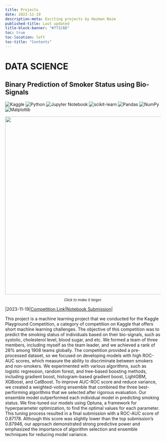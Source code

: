 ```yaml
---
title: Projects
date: 2023-11-19
description-meta: Exciting projects by Hazman Naim
published-title: Last updated
title-block-banner: "#771C6D"
toc: true
toc-location: left
toc-title: "Contents"
---
```


# DATA SCIENCE

## Binary Prediction of Smoker Status using Bio-Signals

![Kaggle](https://img.shields.io/badge/Kaggle-035a7d?style=for-the-badge&logo=kaggle&logoColor=white) ![Python](https://img.shields.io/badge/python-3670A0?style=for-the-badge&logo=python&logoColor=ffdd54) ![Jupyter Notebook](https://img.shields.io/badge/jupyter-%23FA0F00.svg?style=for-the-badge&logo=jupyter&logoColor=white) ![scikit-learn](https://img.shields.io/badge/scikit--learn-%23F7931E.svg?style=for-the-badge&logo=scikit-learn&logoColor=white) ![Pandas](https://img.shields.io/badge/pandas-%23150458.svg?style=for-the-badge&logo=pandas&logoColor=white) ![NumPy](https://img.shields.io/badge/numpy-%23013243.svg?style=for-the-badge&logo=numpy&logoColor=white) ![Matplotlib](https://img.shields.io/badge/Matplotlib-%23ffffff.svg?style=for-the-badge&logo=Matplotlib&logoColor=white)

<div>

![](binary_prediction_of_smoker_status_using_biosignals/roc_plot.png){onclick="window.open('/projects/binary_prediction_of_smoker_status_using_biosignals/roc_plot.png', '_blank')" style="object-fit: contain; float: left;" fig-align="center" width="575"}

::: {style="clear: both;"}
:::

::: {style="text-align: center; font-size: smaller; font-style: italic;"}
Click to make it larger.
:::

</div>

\|2023-11-19\|<a href="https://www.kaggle.com/competitions/playground-series-s3e24" target="_blank">Competition Link</a>\|<a href="https://www.kaggle.com/code/hazmannaim/binary-classification-weighted-ensemble-top-28" target="_blank">Notebook Submission</a>\|

This project is a machine learning project that we conducted for the Kaggle Playground Competition, a category of competition on Kaggle that offers short machine learning challenges. The objective of this competition was to predict the smoking status of individuals based on their bio-signals, such as systolic, cholesterol level, blood sugar, and etc. We formed a team of three members, including myself as the team leader, and we achieved a rank of 28% among 1908 teams globally. The competition provided a pre-processed dataset, so we focused on developing models with high ROC-AUC scores, which measure the ability to discriminate between smokers and non-smokers. We experimented with various algorithms, such as logistic regression, random forest, and tree-based boosting methods, including gradient boost, histogram-based gradient boost, LightGBM, XGBoost, and CatBoost. To improve AUC-ROC score and reduce variance, we created a weighted-voting ensemble that combined the three best-performing algorithms that we selected after rigorous evaluation. Our ensemble model outperformed each individual model in predicting smoking status. We fine-tuned our models using Optuna, a framework for hyperparameter optimization, to find the optimal values for each parameter. This tuning process resulted in a final submission with a ROC-AUC score of 0.87178. Although this score was slightly lower than the top submission’s 0.87946, our approach demonstrated strong predictive power and emphasized the importance of algorithm selection and ensemble techniques for reducing model variance.
